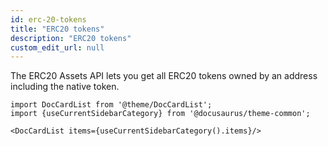 ```yaml
---
id: erc-20-tokens
title: "ERC20 tokens"
description: "ERC20 tokens"
custom_edit_url: null
---
```




The ERC20 Assets API lets you get all ERC20 tokens owned by an address including the native token.



```mdx-code-block
import DocCardList from '@theme/DocCardList';
import {useCurrentSidebarCategory} from '@docusaurus/theme-common';

<DocCardList items={useCurrentSidebarCategory().items}/>
```
      